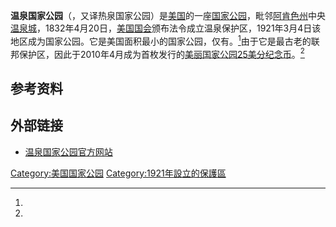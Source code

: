 {{Infobox Protected area 
| name = 温泉国家公园
| alt_name = {{lang|en|Hot Springs National Park}}
| iucn_category = 
| photo = Hots Springs National Park aerial.jpg
| photo_caption = 溫泉國家公園鳥瞰照片
| photo_width =
| map = US_Locator_Blank.svg
| map_caption = 
| locator_x = 160
| locator_y = 120
| location = {{美国}}[[阿肯色州|阿肯色州]][[加兰县_(阿肯色州)|加兰县]]
| nearest_city = [[温泉城_(阿肯色州)|温泉城]]
| lat_d = 34
| lat_m = 30
| lat_s = 49
| lat_NS = N
| long_d = 93
| long_m = 3
| long_s = 13
| long_EW = W
| area = {{convert|5549.75|acre|km2|sigfig=3}}
| established = 1921年3月4日
| visitation_num = 1,396,354人次
| visitation_year = 2011年
| visitation_ref = <ref name="w5LQT" />
| governing_body = [[美国国家公园管理局|美国国家公园管理局]]
| url = http://www.nps.gov/hosp/index.htm
}}
'''温泉国家公园'''（{{lang|en|Hot Springs National Park}}，又译热泉国家公园）是[[美国|美国]]的一座[[美国国家公园列表|国家公园]]，毗邻[[阿肯色州|阿肯色州]]中央[[温泉城_(阿肯色州)|温泉城]]，1832年4月20日，[[美国国会|美国国会]]颁布法令成立温泉保护区，1921年3月4日该地区成为国家公园。它是美国面积最小的国家公园，仅有{{convert|6000|acre|sqkm}}。<ref name="Index" />由于它是最古老的联邦保护区，因此于2010年4月成为首枚发行的[[美国美丽国家公园25美分纪念币|美丽国家公园25美分纪念币]]。<ref name="L5Jub" />

==参考资料==
{{reflist|refs=
<ref name="Index">{{cite book|title=《The National Parks: Index 2005–2007》|publisher=美国国家公园管理局|location=华盛顿|isbn=9780912627755|url=http://www.nps.gov/pub_aff/refdesk/index2005_07.pdf|accessdate=2011年2月8日|format=PDF|archive-date=2011年6月5日|archive-url=https://web.archive.org/web/20110605222022/http://www.nps.gov/pub_aff/refdesk/index2005_07.pdf|dead-url=no}}</ref>
<ref name="w5LQT">{{Cite web |url=http://www.nature.nps.gov/stats/index.cfm |title=NPS 5 Year Annual Recreation Visits Report |accessdate=2012-08-31 |work= |publisher=National Park Service Public Use Statistics Office |date= |archive-date=2012-06-14 |archive-url=https://web.archive.org/web/20120614105013/http://www.nature.nps.gov/stats/index.cfm |dead-url=yes }}</ref>
<ref name="L5Jub">{{cite web | url = http://www.usmint.gov/mint_programs/NSQuartersProgram/ 美国铸币局 | title = About the Program | publisher = usmint.gov | accessdate = 2011年2月9日 | archive-date = 2010年3月10日 | archive-url = https://web.archive.org/web/20100310194608/http://www.usmint.gov/mint_programs/NSQuartersProgram/ | dead-url = no }}</ref>
}}

==外部链接==
{{Commons|Hot Springs National Park}}
*[http://www.nps.gov/hosp/ 温泉国家公园官方网站] {{Wayback|url=http://www.nps.gov/hosp/ |date=20101026135632 }}
{{National parks of the United States}}

[[Category:美国国家公园|Category:美国国家公园]]
[[Category:1921年設立的保護區|Category:1921年設立的保護區]]